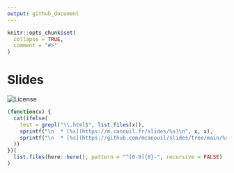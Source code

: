 ```yaml
---
output: github_document
---
```


<!-- README.md is generated from README.Rmd. Please edit that file -->

```r
knitr::opts_chunk$set(
  collapse = TRUE,
  comment = "#>"
)
```

# Slides

<!-- badges: start -->
![License](https://img.shields.io/github/license/mcanouil/slides?style=plastic)
<!-- badges: end -->

```r
(function(x) {
  cat(ifelse(
    test = grepl("\\.html$", list.files(x)),
    sprintf("\n  * [%s](https://m.canouil.fr/slides/%s)\n", x, x),
    sprintf("\n  * [%s](https://github.com/mcanouil/slides/tree/main/%s)\n", x, x)
  ))
})(
  list.files(here::here(), pattern = "^[0-9]{8}-", recursive = FALSE)
)
```
